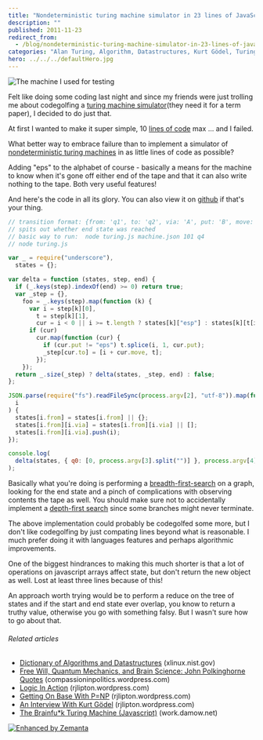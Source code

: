 ```yaml
---
title: "Nondeterministic turing machine simulator in 23 lines of JavaScript"
description: ""
published: 2011-11-23
redirect_from:
  - /blog/nondeterministic-turing-machine-simulator-in-23-lines-of-javascript/swizec/3047
categories: "Alan Turing, Algorithm, Datastructures, Kurt Gödel, Turing machine, Uncategorized"
hero: ../../../defaultHero.jpg
---
```


![The machine I used for testing](https://swizec.com/blog/wp-content/uploads/2011/11/Screen-Shot-2011-11-23-at-10.10.32-PM.png "The machine I used for testing")

Felt like doing some coding last night and since my friends were just trolling me about codegolfing a [turing machine simulator](http://en.wikipedia.org/wiki/Turing_machine "Turing machine")(they need it for a term paper), I decided to do just that.

At first I wanted to make it super simple, 10 [lines of code](http://en.wikipedia.org/wiki/Source_lines_of_code "Source lines of code") max ... and I failed.

What better way to embrace failure than to implement a simulator of [nondeterministic turing machines](http://en.wikipedia.org/wiki/Non-deterministic_Turing_machine "Non-deterministic Turing machine") in as little lines of code as possible?

Adding "eps" to the alphabet of course - basically a means for the machine to know when it's gone off either end of the tape and that it can also write nothing to the tape. Both very useful features!

And here's the code in all its glory. You can also view it on [github](https://github.com/Swizec/random-coding/blob/master/turing.js) if that's your thing.

```javascript
// transition format: {from: 'q1', to: 'q2', via: 'A', put: 'B', move: 1/-1}
// spits out whether end state was reached
// basic way to run:  node turing.js machine.json 101 q4
// node turing.js

var _ = require("underscore"),
  states = {};

var delta = function (states, step, end) {
  if (_.keys(step).indexOf(end) >= 0) return true;
  var _step = {},
    foo = _.keys(step).map(function (k) {
      var i = step[k][0],
        t = step[k][1],
        cur = i < 0 || i >= t.length ? states[k]["esp"] : states[k][t[i]];
      if (cur)
        cur.map(function (cur) {
          if (cur.put != "eps") t.splice(i, 1, cur.put);
          _step[cur.to] = [i + cur.move, t];
        });
    });
  return _.size(_step) ? delta(states, _step, end) : false;
};

JSON.parse(require("fs").readFileSync(process.argv[2], "utf-8")).map(function (
  i
) {
  states[i.from] = states[i.from] || {};
  states[i.from][i.via] = states[i.from][i.via] || [];
  states[i.from][i.via].push(i);
});

console.log(
  delta(states, { q0: [0, process.argv[3].split("")] }, process.argv[4])
);
```

Basically what you're doing is performing a [breadth-first-search](http://en.wikipedia.org/wiki/Breadth-first_search "Breadth-first search") on a graph, looking for the end state and a pinch of complications with observing contents the tape as well. You should make sure not to accidentally implement a [depth-first search](http://en.wikipedia.org/wiki/Depth-first_search "Depth-first search") since some branches might never terminate.

The above implementation could probably be codegolfed some more, but I don't like codegolfing by just compating lines beyond what is reasonable. I much prefer doing it with languages features and perhaps algorithmic improvements.

One of the biggest hindrances to making this much shorter is that a lot of operations on javascript arrays affect state, but don't return the new object as well. Lost at least three lines because of this!

An approach worth trying would be to perform a reduce on the tree of states and if the start and end state ever overlap, you know to return a truthy value, otherwise you go with something falsy. But I wasn't sure how to go about that.

###### Related articles

- [Dictionary of Algorithms and Datastructures](http://xlinux.nist.gov/dads//) (xlinux.nist.gov)
- [Free Will, Quantum Mechanics, and Brain Science: John Polkinghorne Quotes](http://compassioninpolitics.wordpress.com/2011/09/29/free-will-quantum-theory-and-brain-science/) (compassioninpolitics.wordpress.com)
- [Logic In Action](http://rjlipton.wordpress.com/2011/07/28/logic-in-action/) (rjlipton.wordpress.com)
- [Getting On Base With P=NP](http://rjlipton.wordpress.com/2011/07/04/getting-on-base-with-pnp/) (rjlipton.wordpress.com)
- [An Interview With Kurt Gödel](http://rjlipton.wordpress.com/2011/10/31/an-interview-with-kurt-gdel/) (rjlipton.wordpress.com)
- [The Brainfu\*k Turing Machine (Javascript)](http://work.damow.net/random/bf-turing/) (work.damow.net)

[![Enhanced by Zemanta](https://img.zemanta.com/zemified_e.png?x-id=c89197ff-e3d0-4791-867f-053288550625)](http://www.zemanta.com/ "Enhanced by Zemanta")
